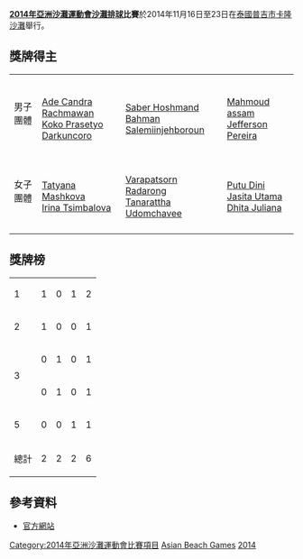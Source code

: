 '''[[2014年亞洲沙灘運動會|2014年亞洲沙灘運動會]][[沙灘排球|沙灘排球]]比賽'''於2014年11月16日至23日在[[泰國|泰國]][[普吉市|普吉市]][[卡隆沙灘|卡隆沙灘]]舉行。

==獎牌得主==
{|{{MedalistTable|type=項目}}
|-
|男子團體
|{{flagIOC2|INA|2014年亞洲沙灘運動會}}<br/>[[Ade_Candra_Rachmawan|Ade Candra Rachmawan]]<br/>[[Koko_Prasetyo_Darkuncoro|Koko Prasetyo Darkuncoro]]
|{{flagIOC2|IRI|2014年亞洲沙灘運動會}}<br/> [[Saber_Hoshmand|Saber Hoshmand]]<br/>[[Bahman_Salemiinjehboroun|Bahman Salemiinjehboroun]]
|{{flagIOC2|QAT|2014年亞洲沙灘運動會}}<br/> [[Mahmoud_assam|Mahmoud assam]]<br/>[[Jefferson_Pereira|Jefferson Pereira]]
|-
|女子團體	
|{{flagIOC2|KAZ|2014年亞洲沙灘運動會}}<br/>[[Tatyana_Mashkova|Tatyana Mashkova]]<br/>[[Irina_Tsimbalova|Irina Tsimbalova]]
|{{flagIOC2|THA|2014年亞洲沙灘運動會}}<br/> [[Varapatsorn_Radarong|Varapatsorn Radarong]]<br/>[[Tanarattha_Udomchavee|Tanarattha Udomchavee]]
|{{flagIOC2|INA|2014年亞洲沙灘運動會}}<br/> [[Putu_Dini_Jasita_Utama|Putu Dini Jasita Utama]]<br/>[[Dhita_Juliana|Dhita Juliana]]
|-
|}

==獎牌榜==
{| {{RankedMedalTable|nation-width=200px}}
|-
| 1 ||align=left|{{flagIOC2|INA|2014年亞洲沙灘運動會}}|| 1 || 0 || 1 || 2
|-
| 2 ||align=left|{{flagIOC2|KAZ|2014年亞洲沙灘運動會}} || 1 || 0 || 0 || 1
|-
| rowspan=2|3|| align=left|{{flagIOC2team|IRI|2014年亞洲沙灘運動會}} || 0 || 1 || 0 || 1
|-
|align=left|{{flagIOC2team|THA|2014年亞洲沙灘運動會}} || 0 || 1 || 0 || 1
|-
| 5 ||align=left|{{flagIOC2|QAT|2014年亞洲沙灘運動會}} || 0 || 0 || 1 || 1
|-
!colspan=2| 總計 || 2 || 2 || 2 || 6 
|}

== 參考資料 ==
* [http://www.phuketthailand2014.com/ 官方網站]{{Wayback|url=http://www.phuketthailand2014.com/ |date=20191022215300 }}
{{Reflist}}

{{2014年亞洲沙灘運動會比賽項目}}
{{亞洲沙灘運動會沙灘排球比賽}}

[[Category:2014年亞洲沙灘運動會比賽項目|Category:2014年亞洲沙灘運動會比賽項目]]
[[Category:2014年沙灘排球|Asian Beach Games]]
[[Category:亞洲沙灘運動會沙灘排球比賽|2014]]
